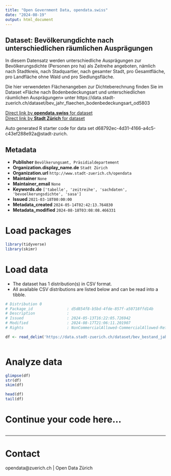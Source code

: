 ```yaml
---
title: "Open Government Data, opendata.swiss"
date: "2024-08-19"
output: html_document
---
```


## Dataset: Bevölkerungdichte nach unterschiedlichen räumlichen Ausprägungen


In diesem Datensatz werden unterschiedliche Ausprägungen zur Bevölkerungsdichte (Personen pro ha) als Zeitreihe angeboten, nämlich nach Stadtkreis, nach Stadquartier, nach gesamter Stadt, pro Gesamtfläche, pro Landfläche ohne Wald und pro Siedlungsfläche.

Die hier verwendeten Flächenangeben zur Dichteberechnung finden Sie im Dataset «Fläche nach Bodenbedeckungsart und unterschiedlichen räumlichen Ausprägungen» unter https://data.stadt-zuerich.ch/dataset/bev_jahr_flaechen_bodenbedeckungsart_od5803


[Direct link by **opendata.swiss** for dataset](https://opendata.swiss/de/dataset/bevolkerungdichte-nach-unterschiedlichen-raumlichen-auspragungen)<br>
[Direct link by **Stadt Zürich** for dataset](https://data.stadt-zuerich.ch/dataset/bev_bestand_jahr_bevoelkerungsdichten_od5802)

Auto generated R starter code for data set d68792ec-4d31-4166-a4c5-c43ef288e92a@stadt-zurich.

## Metadata

- **Publisher** `Bevölkerungsamt, Präsidialdepartement`
- **Organization.display_name.de** `Stadt Zürich`
- **Organization.url** `http://www.stadt-zuerich.ch/opendata`
- **Maintainer** `None`
- **Maintainer_email** `None`
- **Keywords.de** `['tabelle', 'zeitreihe', 'sachdaten', 'bevoelkerungsdichte', 'sasa']`
- **Issued** `2021-03-18T00:00:00`
- **Metadata_created** `2024-05-14T02:42:13.764830`
- **Metadata_modified** `2024-08-18T03:08:08.466331`


# Load packages

```r

library(tidyverse)
library(skimr)

```

# Load data

-   The dataset has 1 distribution(s) in CSV format.
-   All available CSV distributions are listed below and can be read into a tibble.

```r

# Distribution 0
# Package_id               : d5d854f8-b5bd-4fde-857f-a50718ffd14b
# Description              : 
# Issued                   : 2024-05-13T16:22:05.726942
# Modified                 : 2024-08-17T21:06:11.201907
# Rights                   : NonCommercialAllowed-CommercialAllowed-ReferenceNotRequired

df <- read_delim('https://data.stadt-zuerich.ch/dataset/bev_bestand_jahr_bevoelkerungsdichten_od5802/download/BEV580OD5802.csv')



```

# Analyze data

```r

glimpse(df)
str(df)
skim(df)

head(df)
tail(df)

```

# Continue your code here...

```r

```

------------------------------------------------------------------------

# Contact

opendata@zuerich.ch | Open Data Zürich

